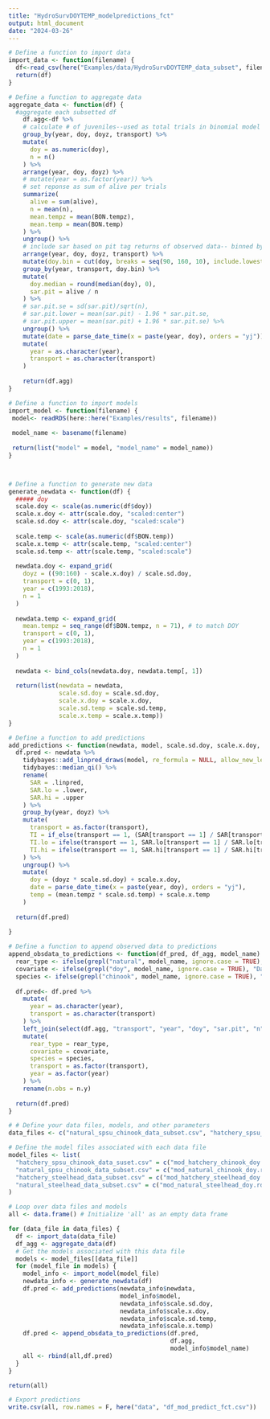 ```yaml
---
title: "HydroSurvDOYTEMP_modelpredictions_fct"
output: html_document
date: "2024-03-26"
---
```


```r
# Define a function to import data
import_data <- function(filename) {
  df<-read_csv(here("Examples/data/HydroSurvDOYTEMP_data_subset", filename))
  return(df)
}

# Define a function to aggregate data
aggregate_data <- function(df) {
  #aggregate each subsetted df
    df.agg<-df %>%
    # calculate # of juveniles--used as total trials in binomial model
    group_by(year, doy, doyz, transport) %>%
    mutate(
      doy = as.numeric(doy),
      n = n()
    ) %>%
    arrange(year, doy, doyz) %>%
    # mutate(year = as.factor(year)) %>%
    # set reponse as sum of alive per trials
    summarize(
      alive = sum(alive),
      n = mean(n),
      mean.tempz = mean(BON.tempz),
      mean.temp = mean(BON.temp)
    ) %>%
    ungroup() %>%
    # include sar based on pit tag returns of observed data-- binned by year, weekly doy (doy.bin), and transport (ROR v Transport)
    arrange(year, doy, doyz, transport) %>%
    mutate(doy.bin = cut(doy, breaks = seq(90, 160, 10), include.lowest = TRUE)) %>%
    group_by(year, transport, doy.bin) %>%
    mutate(
      doy.median = round(median(doy), 0),
      sar.pit = alive / n
    ) %>%
    # sar.pit.se = sd(sar.pit)/sqrt(n),
    # sar.pit.lower = mean(sar.pit) - 1.96 * sar.pit.se,
    # sar.pit.upper = mean(sar.pit) + 1.96 * sar.pit.se) %>%
    ungroup() %>%
    mutate(date = parse_date_time(x = paste(year, doy), orders = "yj")) %>%
    mutate(
      year = as.character(year),
      transport = as.character(transport)
    )
    
    return(df.agg)
}

# Define a function to import models
import_model <- function(filename) {
 model<- readRDS(here::here("Examples/results", filename))
 
 model_name <- basename(filename)
 
 return(list("model" = model, "model_name" = model_name))
}



# Define a function to generate new data
generate_newdata <- function(df) {
  ##### doy
  scale.doy <- scale(as.numeric(df$doy))
  scale.x.doy <- attr(scale.doy, "scaled:center")
  scale.sd.doy <- attr(scale.doy, "scaled:scale")
  
  scale.temp <- scale(as.numeric(df$BON.temp))
  scale.x.temp <- attr(scale.temp, "scaled:center")
  scale.sd.temp <- attr(scale.temp, "scaled:scale")
  
  newdata.doy <- expand_grid(
    doyz = ((90:160) - scale.x.doy) / scale.sd.doy,
    transport = c(0, 1),
    year = c(1993:2018),
    n = 1
  )
  
  newdata.temp <- expand_grid(
    mean.tempz = seq_range(df$BON.tempz, n = 71), # to match DOY
    transport = c(0, 1),
    year = c(1993:2018),
    n = 1
  )
  
  newdata <- bind_cols(newdata.doy, newdata.temp[, 1])
  
  return(list(newdata = newdata, 
              scale.sd.doy = scale.sd.doy, 
              scale.x.doy = scale.x.doy, 
              scale.sd.temp = scale.sd.temp, 
              scale.x.temp = scale.x.temp))
}

# Define a function to add predictions
add_predictions <- function(newdata, model, scale.sd.doy, scale.x.doy, scale.sd.temp, scale.x.temp) {
  df.pred <- newdata %>%
    tidybayes::add_linpred_draws(model, re_formula = NULL, allow_new_levels = TRUE, ndraws = 10, transform = TRUE) %>%
    tidybayes::median_qi() %>%
    rename(
      SAR = .linpred,
      SAR.lo = .lower,
      SAR.hi = .upper
    ) %>%
    group_by(year, doyz) %>%
    mutate(
      transport = as.factor(transport),
      TI = if_else(transport == 1, (SAR[transport == 1] / SAR[transport == 0]), NA),
      TI.lo = ifelse(transport == 1, SAR.lo[transport == 1] / SAR.lo[transport == 0], NA),
      TI.hi = ifelse(transport == 1, SAR.hi[transport == 1] / SAR.hi[transport == 0], NA)
    ) %>%
    ungroup() %>%
    mutate(
      doy = (doyz * scale.sd.doy) + scale.x.doy,
      date = parse_date_time(x = paste(year, doy), orders = "yj"),
      temp = (mean.tempz * scale.sd.temp) + scale.x.temp
    )
  
  return(df.pred)
  
}

# Define a function to append observed data to predictions
append_obsdata_to_predictions <- function(df_pred, df_agg, model_name) {
  rear_type <- ifelse(grepl("natural", model_name, ignore.case = TRUE), "Natural-origin", "Hatchery-origin")
  covariate <- ifelse(grepl("doy", model_name, ignore.case = TRUE), "Day-of-year (DOY)", "Temperature (°C)")
  species <- ifelse(grepl("chinook", model_name, ignore.case = TRUE), "Steelhead", "Chinook")
  
  df.pred<- df.pred %>%
    mutate(
      year = as.character(year),
      transport = as.character(transport)
    ) %>%
    left_join(select(df.agg, "transport", "year", "doy", "sar.pit", "n"), by = c("transport", "year", "doy")) %>%
    mutate(
      rear_type = rear_type,
      covariate = covariate,
      species = species,
      transport = as.factor(transport),
      year = as.factor(year)
    ) %>%
    rename(n.obs = n.y)
  
  return(df.pred)
}

# # Define your data files, models, and other parameters
data_files <- c("natural_spsu_chinook_data_subset.csv", "hatchery_spsu_chinook_data_subset.csv", "natural_steelhead_data_subset.csv", "hatchery_steelhead_data_subset.csv")

# Define the model files associated with each data file
model_files <- list(
  "hatchery_spsu_chinook_data_suset.csv" = c("mod_hatchery_chinook_doy.rds", "mod_hatchery_chinook_temp.rds"),
  "natural_spsu_chinook_data_subset.csv" = c("mod_natural_chinook_doy.rds","mod_natural_chinook_temp.rds"),
  "hatchery_steelhead_data_subset.csv" = c("mod_hatchery_steelhead_doy.rds", "mod_hatchery_steelhead_temp.rds"),
  "natural_steelhead_data_subset.csv" = c("mod_natural_steelhead_doy.rds", "mod_natural_steelhead_temp.rds") 
)

# Loop over data files and models
all <- data.frame() # Initialize 'all' as an empty data frame

for (data_file in data_files) {
  df <- import_data(data_file)
  df_agg <- aggregate_data(df)
  # Get the models associated with this data file
  models <- model_files[[data_file]]
  for (model_file in models) {
    model_info <- import_model(model_file)
    newdata_info <- generate_newdata(df)
    df.pred <- add_predictions(newdata_info$newdata, 
                               model_info$model, 
                               newdata_info$scale.sd.doy, 
                               newdata_info$scale.x.doy, 
                               newdata_info$scale.sd.temp, 
                               newdata_info$scale.x.temp)
    df.pred <- append_obsdata_to_predictions(df.pred, 
                                             df.agg, 
                                             model_info$model_name)
    all <- rbind(all,df.pred)
  }
}

return(all)

# Export predictions
write.csv(all, row.names = F, here("data", "df_mod_predict_fct.csv"))
```

